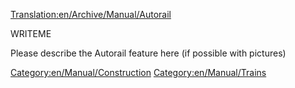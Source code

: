 [[Translation:en/Archive/Manual/Autorail]]
[[Category:en/Manual/Construction]]
[[Category:en/Manual/Trains]]

WRITEME

Please describe the Autorail feature here (if possible with pictures)